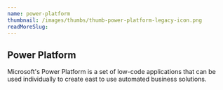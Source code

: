 ```yaml
---
name: power-platform
thumbnail: /images/thumbs/thumb-power-platform-legacy-icon.png
readMoreSlug:
---
```


## Power Platform

Microsoft's Power Platform is a set of low-code applications that can be used individually to create east to use automated business solutions.
